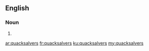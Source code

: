 ==English==

===Noun===
{{head|en|plural}}

# {{plural of|quacksalver|lang=en}}

[[ar:quacksalvers]]
[[fr:quacksalvers]]
[[ku:quacksalvers]]
[[my:quacksalvers]]